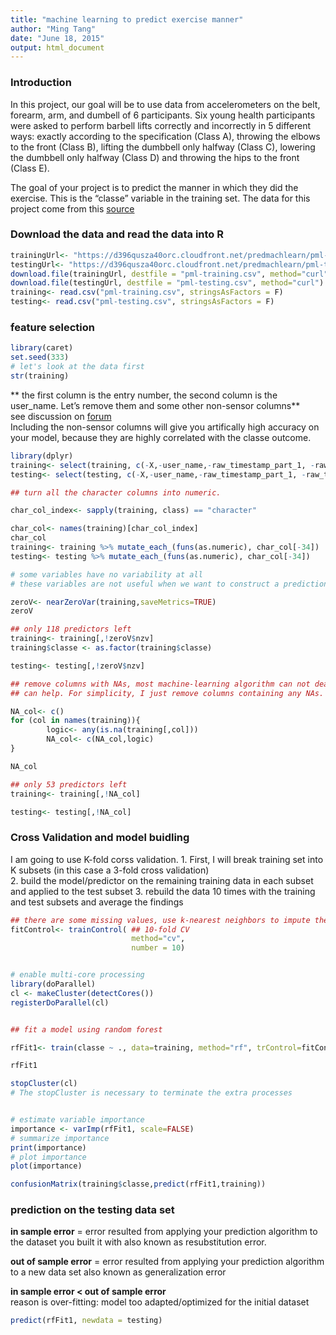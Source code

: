 ```yaml
---
title: "machine learning to predict exercise manner"
author: "Ming Tang"
date: "June 18, 2015"
output: html_document
---
```

### Introduction 
In this project, our goal will be to use data from accelerometers on the belt, forearm, arm, and dumbell of 6 participants. Six young health participants were asked to perform barbell lifts correctly and incorrectly in 5 different ways: exactly according to the specification (Class A), throwing the elbows to the front (Class B), lifting the dumbbell only halfway (Class C), lowering the dumbbell only halfway (Class D) and throwing the hips to the front (Class E).  

The goal of your project is to predict the manner in which they did the exercise. This is the "classe" variable in the training set. The data for this project come from this [source](http://groupware.les.inf.puc-rio.br/har)

### Download the data and read the data into R

```r
trainingUrl<- "https://d396qusza40orc.cloudfront.net/predmachlearn/pml-training.csv"
testingUrl<- "https://d396qusza40orc.cloudfront.net/predmachlearn/pml-testing.csv"
download.file(trainingUrl, destfile = "pml-training.csv", method="curl")
download.file(testingUrl, destfile = "pml-testing.csv", method="curl")
training<- read.csv("pml-training.csv", stringsAsFactors = F)
testing<- read.csv("pml-testing.csv", stringsAsFactors = F)
```

### feature selection  

```r
library(caret)
set.seed(333)
# let's look at the data first
str(training)
```

** the first column is the entry number, the second column is the user_name. Let's remove them and some other non-sensor columns**  
see discussion on [forum](https://class.coursera.org/predmachlearn-015/forum/thread?thread_id=41)  
Including the non-sensor columns will give you artifically high accuracy on your model, because they are highly correlated with the classe outcome.

```r
library(dplyr)
training<- select(training, c(-X,-user_name,-raw_timestamp_part_1, -raw_timestamp_part_2, -cvtd_timestamp, -new_window, -num_window))
testing<- select(testing, c(-X,-user_name,-raw_timestamp_part_1, -raw_timestamp_part_2, -cvtd_timestamp, -new_window, -num_window))

## turn all the character columns into numeric.

char_col_index<- sapply(training, class) == "character"

char_col<- names(training)[char_col_index]
char_col
training<- training %>% mutate_each_(funs(as.numeric), char_col[-34])
testing<- testing %>% mutate_each_(funs(as.numeric), char_col[-34])

# some variables have no variability at all 
# these variables are not useful when we want to construct a prediction modewhen the predictor nzv=TRUE, exclude it in the model 

zeroV<- nearZeroVar(training,saveMetrics=TRUE)
zeroV

## only 118 predictors left
training<- training[,!zeroV$nzv]
training$classe <- as.factor(training$classe)

testing<- testing[,!zeroV$nzv]

## remove columns with NAs, most machine-learning algorithm can not deal with NAs, although imputation
## can help. For simplicity, I just remove columns containing any NAs.

NA_col<- c()
for (col in names(training)){
        logic<- any(is.na(training[,col]))
        NA_col<- c(NA_col,logic)
}

NA_col 

## only 53 predictors left
training<- training[,!NA_col]

testing<- testing[,!NA_col]

```

### Cross Validation and model buidling 

I am going to use K-fold corss validation. 
1. First, I will break training set into K subsets (in this case a 3-fold cross validation)  
2. build the model/predictor on the remaining training data in each subset and applied to the test subset
3. rebuild the data 10 times with the training and test subsets and average the findings

```r

## there are some missing values, use k-nearest neighbors to impute the missing numeric values
fitControl<- trainControl( ## 10-fold CV
                           method="cv",
                           number = 10)


# enable multi-core processing
library(doParallel)
cl <- makeCluster(detectCores())
registerDoParallel(cl)


## fit a model using random forest

rfFit1<- train(classe ~ ., data=training, method="rf", trControl=fitControl, verbose = FALSE)

rfFit1

stopCluster(cl)
# The stopCluster is necessary to terminate the extra processes


# estimate variable importance
importance <- varImp(rfFit1, scale=FALSE)
# summarize importance
print(importance)
# plot importance
plot(importance)

confusionMatrix(training$classe,predict(rfFit1,training))

```



### prediction on the testing data set

**in sample error** = error resulted from applying your prediction algorithm to the dataset you built it with also known as resubstitution error.  

**out of sample error** = error resulted from applying your prediction algorithm to a new data set
also known as generalization error  

**in sample error < out of sample error**  
reason is over-fitting: model too adapted/optimized for the initial dataset

```r
predict(rfFit1, newdata = testing)
```



